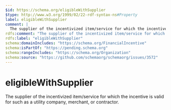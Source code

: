 ```yaml
---
$id: https://schema.org/eligibleWithSupplier
$type: http://www.w3.org/1999/02/22-rdf-syntax-ns#Property
label: eligibleWithSupplier
comment: |
  The supplier of the incentivized item/service for which the incentive is valid for such as a utility company, merchant, or contractor.
rdfs:comment: "The supplier of the incentivized item/service for which the incentive is valid for such as a utility company, merchant, or contractor."
rdfs:label: "eligibleWithSupplier"
schema:domainIncludes: "https://schema.org/FinancialIncentive"
schema:isPartOf: "https://pending.schema.org"
schema:rangeIncludes: "https://schema.org/Organization"
schema:source: "https://github.com/schemaorg/schemaorg/issues/3572"
---
```


# eligibleWithSupplier

The supplier of the incentivized item/service for which the incentive is valid for such as a utility company, merchant, or contractor.

